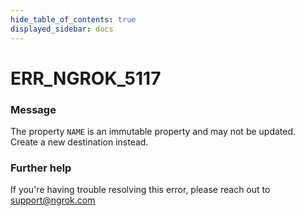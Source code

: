 ```yaml
---
hide_table_of_contents: true
displayed_sidebar: docs
---
```



# ERR_NGROK_5117

### Message

The property `NAME` is an immutable property and may not be updated. Create a new destination instead.

<ErrorDetails error="err_ngrok_5117" />

### Further help

If you're having trouble resolving this error, please reach out to [support@ngrok.com](mailto:support@ngrok.com?subject=Help%20with%20ERR_NGROK_5117)
